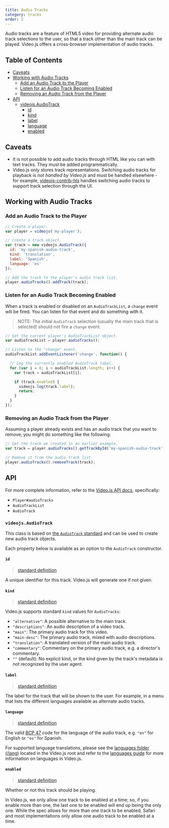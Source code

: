 ```yaml
---
title: Audio Tracks
category: tracks
order: 2
---
```


Audio tracks are a feature of HTML5 video for providing alternate audio track selections
to the user, so that a track other than the main track can be played. Video.js offers a
cross-browser implementation of audio tracks.

## Table of Contents

* [Caveats](#caveats)
* [Working with Audio Tracks](#working-with-audio-tracks)
  * [Add an Audio Track to the Player](#add-an-audio-track-to-the-player)
  * [Listen for an Audio Track Becoming Enabled](#listen-for-an-audio-track-becoming-enabled)
  * [Removing an Audio Track from the Player](#removing-an-audio-track-from-the-player)
* [API](#api)
  * [videojs.AudioTrack](#videojsaudiotrack)
    * [id](#id)
    * [kind](#kind)
    * [label](#label)
    * [language](#language)
    * [enabled](#enabled)

## Caveats

* It is not possible to add audio tracks through HTML like you can with text tracks.
  They must be added programmatically.
* Video.js only stores track representations. Switching audio tracks for playback is
  _not handled by Video.js_ and must be handled elsewhere - for example,
  [videojs-contrib-hls][hls] handles switching
  audio tracks to support track selection through the UI.

## Working with Audio Tracks

### Add an Audio Track to the Player

```js
// Create a player.
var player = videojs('my-player');

// Create a track object.
var track = new videojs.AudioTrack({
  id: 'my-spanish-audio-track',
  kind: 'translation',
  label: 'Spanish',
  language: 'es'
});

// Add the track to the player's audio track list.
player.audioTracks().addTrack(track);
```

### Listen for an Audio Track Becoming Enabled

When a track is enabled or disabled on an `AudioTrackList`, a `change` event will be
fired. You can listen for that event and do something with it.

> NOTE: The initial `AudioTrack` selection (usually the main track that is selected)
>       should not fire a `change` event.

```js
// Get the current player's AudioTrackList object.
var audioTrackList = player.audioTracks();

// Listen to the "change" event.
audioTrackList.addEventListener('change', function() {

  // Log the currently enabled AudioTrack label.
  for (var i = 0; i < audioTrackList.length; i++) {
    var track = audioTrackList[i];

    if (track.enabled) {
      videojs.log(track.label);
      return;
    }
  }
});
```

### Removing an Audio Track from the Player

Assuming a player already exists and has an audio track that you want to remove, you
might do something like the following:

```js
// Get the track we created in an earlier example.
var track = player.audioTracks().getTrackById('my-spanish-audio-track');

// Remove it from the audio track list.
player.audioTracks().removeTrack(track);
```

## API

For more complete information, refer to the
[Video.js API docs](https://docs.videojs.com/), specifically:

* `Player#audioTracks`
* `AudioTrackList`
* `AudioTrack`

### `videojs.AudioTrack`

This class is based on [the `AudioTrack` standard][spec-audiotrack] and can be used to
create new audio track objects.

Each property below is available as an option to the `AudioTrack` constructor.

#### `id`

> [standard definition](https://html.spec.whatwg.org/multipage/embedded-content.html#dom-audiotrack-id)

A unique identifier for this track. Video.js will generate one if not given.

#### `kind`

> [standard definition](https://html.spec.whatwg.org/multipage/embedded-content.html#dom-audiotrack-kind)

Video.js supports standard `kind` values for `AudioTracks`:

* `"alternative"`: A possible alternative to the main track.
* `"descriptions"`: An audio description of a video track.
* `"main"`: The primary audio track for this video.
* `"main-desc"`: The primary audio track, mixed with audio descriptions.
* `"translation"`: A translated version of the main audio track.
* `"commentary"`: Commentary on the primary audio track, e.g. a director's commentary.
* `""` (default): No explicit kind, or the kind given by the track's metadata is not
  recognized by the user agent.

#### `label`

> [standard definition](https://html.spec.whatwg.org/multipage/embedded-content.html#dom-audiotrack-label)

The label for the track that will be shown to the user. For example, in a menu that lists
the different languages available as alternate audio tracks.

#### `language`

> [standard definition](https://html.spec.whatwg.org/multipage/embedded-content.html#dom-audiotrack-language)

The valid [BCP 47](https://tools.ietf.org/html/bcp47) code for the language of the audio
track, e.g. `"en"` for English or `"es"` for Spanish.

For supported language translations, please see the [languages folder (/lang)](https://github.com/videojs/video.js/tree/main/lang)
located in the Video.js root and refer to the [languages guide][languages-guide] for more
information on languages in Video.js.

#### `enabled`

> [standard definition](https://html.spec.whatwg.org/multipage/embedded-content.html#dom-audiotrack-enabled)

Whether or not this track should be playing.

In Video.js, we only allow one track to be enabled at a time; so, if you enable more
than one, the last one to be enabled will end up being the only one. While the spec
allows for more than one track to be enabled, Safari and most implementations only allow
one audio track to be enabled at a time.

[languages-guide]: /docs/guides/languages.md

[spec-audiotrack]: https://html.spec.whatwg.org/multipage/embedded-content.html#audiotrack

[hls]: https://github.com/videojs/videojs-contrib-hls
